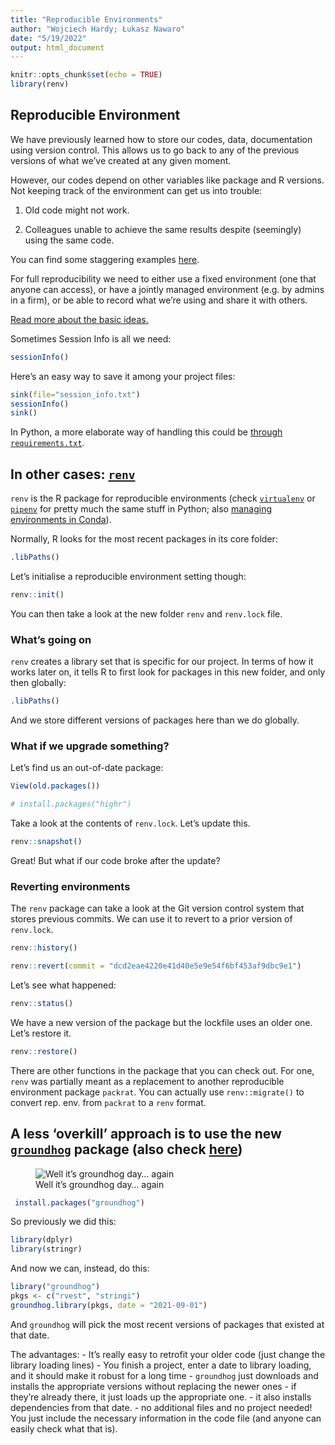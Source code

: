 ```yaml
---
title: "Reproducible Environments"
author: "Wojciech Hardy; Łukasz Nawaro"
date: "5/19/2022"
output: html_document
---
```


```r
knitr::opts_chunk$set(echo = TRUE)
library(renv)
```

## Reproducible Environment

We have previously learned how to store our codes, data, documentation using version control. This allows us to go back to any of the previous versions of what we've created at any given moment.

However, our codes depend on other variables like package and R versions. Not keeping track of the environment can get us into trouble:

1) Old code might not work.

2) Colleagues unable to achieve the same results despite (seemingly) using the same code.

You can find some staggering examples [here](http://datacolada.org/95).

For full reproducibility we need to either use a fixed environment (one that anyone can access), or have a jointly managed environment (e.g. by admins in a firm), or be able to record what we're using and share it with others.

[Read more about the basic ideas.](https://environments.rstudio.com/)

Sometimes Session Info is all we need:

```r
sessionInfo()
```

Here's an easy way to save it among your project files:
```r
sink(file="session_info.txt")
sessionInfo()
sink()
```
In Python, a more elaborate way of handling this could be [through `requirements.txt`](https://note.nkmk.me/en/python-pip-install-requirements/).


## In other cases: [`renv`](https://rstudio.github.io/renv/articles/renv.html)

`renv` is the R package for reproducible environments (check [`virtualenv`](https://virtualenv.pypa.io/en/latest/) or [`pipenv`](https://pipenv.pypa.io/en/latest/) for pretty much the same stuff in Python; also [managing environments in Conda](https://towardsdatascience.com/reproducible-data-science-with-conda-48f9de6eabd5)). 

Normally, R looks for the most recent packages in its core folder:

```r
.libPaths()
```

Let's initialise a reproducible environment setting though:

```r
renv::init()
```

You can then take a look at the new folder `renv` and `renv.lock` file.

### What's going on

`renv` creates a library set that is specific for our project. In terms of how it works later on, it tells R to first look for packages in this new folder, and only then globally:

```r
.libPaths()
```

And we store different versions of packages here than we do globally.

### What if we upgrade something?

Let's find us an out-of-date package:

```r
View(old.packages())
```

```r
# install.packages("highr")
```

Take a look at the contents of `renv.lock`. Let's update this.

```r
renv::snapshot()
```

Great! But what if our code broke after the update? 

### Reverting environments

The `renv` package can take a look at the Git version control system that stores previous commits. We can use it to revert to a prior version of `renv.lock`.

```r
renv::history()
```

```r
renv::revert(commit = "dcd2eae4220e41d40e5e9e54f6bf453af9dbc9e1")
```

Let's see what happened:

```r
renv::status()
```

We have a new version of the package but the lockfile uses an older one. Let's restore it.

```r
renv::restore()
```

There are other functions in the package that you can check out. For one, `renv` was partially meant as a replacement to another reproducible environment package `packrat`. You can actually use `renv::migrate()` to convert rep. env. from `packrat` to a `renv` format.

## A less 'overkill' approach is to use the new [`groundhog`](http://datacolada.org/95) package (also check [here](https://groundhogr.com/))

![Well it's groundhog day... again](groundhog.jpg)

```r
 install.packages("groundhog")
```

So previously we did this:
```r
library(dplyr)
library(stringr)
```

And now we can, instead, do this:
```r
library("groundhog")
pkgs <- c("rvest", "stringi")
groundhog.library(pkgs, date = "2021-09-01")
```
And `groundhog` will pick the most recent versions of packages that existed at that date.

The advantages:
- It's really easy to retrofit your older code (just change the library loading lines)
- You finish a project, enter a date to library loading, and it should make it robust for a long time
- `groundhog` just downloads and installs the appropriate versions without replacing the newer ones
- if they're already there, it just loads up the appropriate one.
- it also installs dependencies from that date.
- no additional files and no project needed! You just include the necessary information in the code file (and anyone can easily check what that is).


